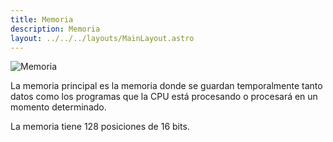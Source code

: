 ```yaml
---
title: Memoria
description: Memoria
layout: ../../../layouts/MainLayout.astro
---
```


![Memoria](/assets/components/memory.png)

La memoria principal es la memoria donde se guardan temporalmente tanto datos como los programas que la CPU está procesando o procesará 
en un momento determinado.

La memoria tiene 128 posiciones de 16 bits.
